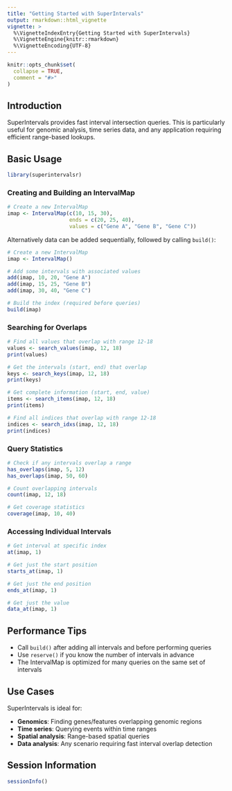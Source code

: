 ```yaml
---
title: "Getting Started with SuperIntervals"
output: rmarkdown::html_vignette
vignette: >
  %\VignetteIndexEntry{Getting Started with SuperIntervals}
  %\VignetteEngine{knitr::rmarkdown}
  %\VignetteEncoding{UTF-8}
---
```


```r
knitr::opts_chunk$set(
  collapse = TRUE,
  comment = "#>"
)
```

## Introduction

SuperIntervals provides fast interval intersection queries.
This is particularly useful for genomic analysis, time series data, and
any application requiring efficient range-based lookups.

## Basic Usage

```r
library(superintervalsr)
```

### Creating and Building an IntervalMap

```r
# Create a new IntervalMap
imap <- IntervalMap(c(10, 15, 30),
                    ends = c(20, 25, 40),
                    values = c("Gene A", "Gene B", "Gene C"))
```

Alternatively data can be added sequentially, followed by calling `build()`:

```r
# Create a new IntervalMap
imap <- IntervalMap()

# Add some intervals with associated values
add(imap, 10, 20, "Gene A")
add(imap, 15, 25, "Gene B")
add(imap, 30, 40, "Gene C")

# Build the index (required before queries)
build(imap)

```

### Searching for Overlaps

```r
# Find all values that overlap with range 12-18
values <- search_values(imap, 12, 18)
print(values)

# Get the intervals (start, end) that overlap
keys <- search_keys(imap, 12, 18)
print(keys)

# Get complete information (start, end, value)
items <- search_items(imap, 12, 18)
print(items)

# Find all indices that overlap with range 12-18
indices <- search_idxs(imap, 12, 18)
print(indices)
```

### Query Statistics

```r
# Check if any intervals overlap a range
has_overlaps(imap, 5, 12)
has_overlaps(imap, 50, 60)

# Count overlapping intervals
count(imap, 12, 18)

# Get coverage statistics
coverage(imap, 10, 40)
```

### Accessing Individual Intervals

```r
# Get interval at specific index
at(imap, 1)

# Get just the start position
starts_at(imap, 1)

# Get just the end position
ends_at(imap, 1)

# Get just the value
data_at(imap, 1)
```

## Performance Tips

- Call `build()` after adding all intervals and before performing queries
- Use `reserve()` if you know the number of intervals in advance
- The IntervalMap is optimized for many queries on the same set of intervals

## Use Cases

SuperIntervals is ideal for:

- **Genomics**: Finding genes/features overlapping genomic regions
- **Time series**: Querying events within time ranges
- **Spatial analysis**: Range-based spatial queries
- **Data analysis**: Any scenario requiring fast interval overlap detection

## Session Information

```r
sessionInfo()
```